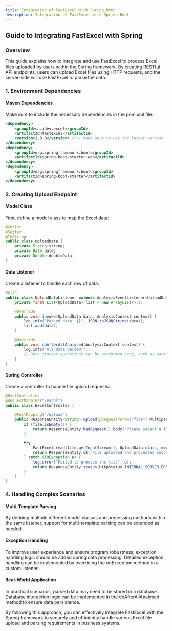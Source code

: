 ```yaml
---
title: Integration of FastExcel with Spring Boot
description: Integration of FastExcel with Spring Boot
---
```


## Guide to Integrating FastExcel with Spring
### Overview

This guide explains how to integrate and use FastExcel to process Excel files uploaded by users within the Spring framework. By creating RESTful API endpoints, users can upload Excel files using HTTP requests, and the server-side will use FastExcel to parse the data.

### 1. Environment Dependencies
#### Maven Dependencies
Make sure to include the necessary dependencies in the pom.xml file:

```xml
<dependency>
    <groupId>cn.idev.excel</groupId>
    <artifactId>fastexcel</artifactId>
    <version>1.0.0</version> <!-- Make sure to use the latest version -->
</dependency>
<dependency>
    <groupId>org.springframework.boot</groupId>
    <artifactId>spring-boot-starter-web</artifactId>
</dependency>
<dependency>
    <groupId>org.springframework.boot</groupId>
    <artifactId>spring-boot-starter</artifactId>
</dependency>
```

### 2. Creating Upload Endpoint
#### Model Class
First, define a model class to map the Excel data:

```java
@Getter
@Setter
@ToString
public class UploadData {
    private String string;
    private Date date;
    private Double doubleData;
}
```

#### Data Listener
Create a listener to handle each row of data:

```java
@Slf4j
public class UploadDataListener extends AnalysisEventListener<UploadData> {
    private final List<UploadData> list = new ArrayList<>();

    @Override
    public void invoke(UploadData data, AnalysisContext context) {
        log.info("Parsed data: {}", JSON.toJSONString(data));
        list.add(data);
    }

    @Override
    public void doAfterAllAnalysed(AnalysisContext context) {
        log.info("All data parsed!");
        // Data storage operations can be performed here, such as saving to a database
    }
}
```

#### Spring Controller
Create a controller to handle file upload requests:

```java
@RestController
@RequestMapping("/excel")
public class ExcelController {

    @PostMapping("/upload")
    public ResponseEntity<String> upload(@RequestParam("file") MultipartFile file) {
        if (file.isEmpty()) {
            return ResponseEntity.badRequest().body("Please select a file to upload!");
        }

        try {
            FastExcel.read(file.getInputStream(), UploadData.class, new UploadDataListener()).sheet().doRead();
            return ResponseEntity.ok("File uploaded and processed successfully!");
        } catch (IOException e) {
            log.error("Failed to process the file", e);
            return ResponseEntity.status(HttpStatus.INTERNAL_SERVER_ERROR).body("Failed to process the file!");
        }
    }
}
```

### 4. Handling Complex Scenarios
#### Multi-Template Parsing
By defining multiple different model classes and processing methods within the same listener, support for multi-template parsing can be extended as needed.

#### Exception Handling
To improve user experience and ensure program robustness, exception handling logic should be added during data processing. Detailed exception handling can be implemented by overriding the onException method in a custom listener.

#### Real-World Application
In practical scenarios, parsed data may need to be stored in a database. Database interaction logic can be implemented in the doAfterAllAnalysed method to ensure data persistence.

By following this approach, you can effectively integrate FastExcel with the Spring framework to securely and efficiently handle various Excel file upload and parsing requirements in business systems.